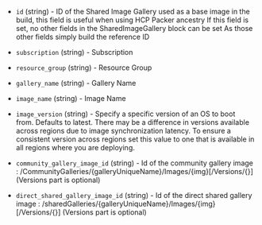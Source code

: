 <!-- Code generated from the comments of the SharedImageGallery struct in builder/azure/arm/config.go; DO NOT EDIT MANUALLY -->

- `id` (string) - ID of the Shared Image Gallery used as a base image in the build, this field is useful when using HCP Packer ancestry
  If this field is set, no other fields in the SharedImageGallery block can be set
  As those other fields simply build the reference ID

- `subscription` (string) - Subscription

- `resource_group` (string) - Resource Group

- `gallery_name` (string) - Gallery Name

- `image_name` (string) - Image Name

- `image_version` (string) - Specify a specific version of an OS to boot from.
  Defaults to latest. There may be a difference in versions available
  across regions due to image synchronization latency. To ensure a consistent
  version across regions set this value to one that is available in all
  regions where you are deploying.

- `community_gallery_image_id` (string) - Id of the community gallery image : /CommunityGalleries/{galleryUniqueName}/Images/{img}[/Versions/{}] (Versions part is optional)

- `direct_shared_gallery_image_id` (string) - Id of the direct shared gallery image : /sharedGalleries/{galleryUniqueName}/Images/{img}[/Versions/{}] (Versions part is optional)

<!-- End of code generated from the comments of the SharedImageGallery struct in builder/azure/arm/config.go; -->
